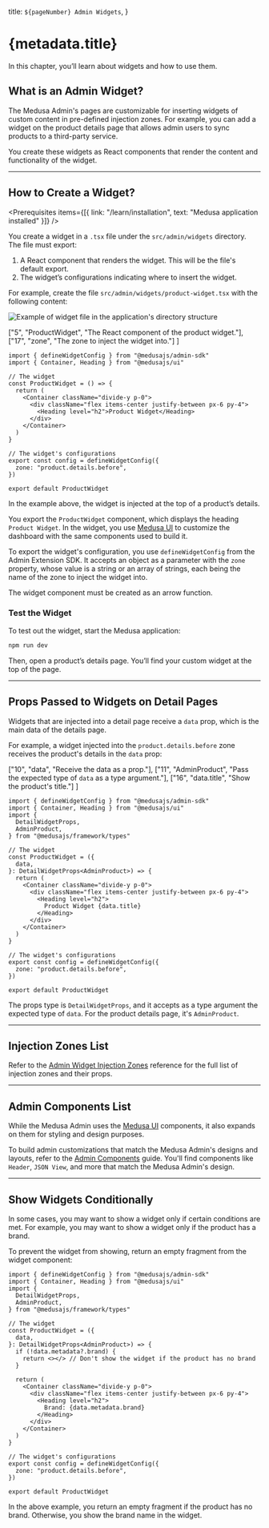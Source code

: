 
  title: `${pageNumber} Admin Widgets`,
}

# {metadata.title}

In this chapter, you’ll learn about widgets and how to use them.

## What is an Admin Widget?

The Medusa Admin's pages are customizable for inserting widgets of custom content in pre-defined injection zones. For example, you can add a widget on the product details page that allows admin users to sync products to a third-party service.

You create these widgets as React components that render the content and functionality of the widget.

---

## How to Create a Widget?

<Prerequisites
  items={[{
    link: "/learn/installation",
    text: "Medusa application installed"
  }]}
/>

You create a widget in a `.tsx` file under the `src/admin/widgets` directory. The file must export:

1. A React component that renders the widget. This will be the file's default export.
2. The widget’s configurations indicating where to insert the widget.

For example, create the file `src/admin/widgets/product-widget.tsx` with the following content:

![Example of widget file in the application's directory structure](https://res.cloudinary.com/dza7lstvk/image/upload/v1732867137/Medusa%20Book/widget-dir-overview_dqsbct.jpg)

  ["5", "ProductWidget", "The React component of the product widget."], 
  ["17", "zone", "The zone to inject the widget into."]
]

```tsx title="src/admin/widgets/product-widget.tsx" highlights={widgetHighlights}
import { defineWidgetConfig } from "@medusajs/admin-sdk"
import { Container, Heading } from "@medusajs/ui"

// The widget
const ProductWidget = () => {
  return (
    <Container className="divide-y p-0">
      <div className="flex items-center justify-between px-6 py-4">
        <Heading level="h2">Product Widget</Heading>
      </div>
    </Container>
  )
}

// The widget's configurations
export const config = defineWidgetConfig({
  zone: "product.details.before",
})

export default ProductWidget
```

In the example above, the widget is injected at the top of a product’s details.

You export the `ProductWidget` component, which displays the heading `Product Widget`. In the widget, you use [Medusa UI](!ui!) to customize the dashboard with the same components used to build it.

To export the widget's configuration, you use `defineWidgetConfig` from the Admin Extension SDK. It accepts an object as a parameter with the `zone` property, whose value is a string or an array of strings, each being the name of the zone to inject the widget into.

<Note title="Important" type="warning">

The widget component must be created as an arrow function.

</Note>

### Test the Widget

To test out the widget, start the Medusa application:

```bash npm2yarn
npm run dev
```

Then, open a product’s details page. You’ll find your custom widget at the top of the page.

---

## Props Passed to Widgets on Detail Pages

Widgets that are injected into a detail page receive a `data` prop, which is the main data of the details page.

For example, a widget injected into the `product.details.before` zone receives the product's details in the `data` prop:

  ["10", "data", "Receive the data as a prop."],
  ["11", "AdminProduct", "Pass the expected type of `data` as a type argument."],
  ["16", "data.title", "Show the product's title."]
]

```tsx title="src/admin/widgets/product-widget.tsx" highlights={detailHighlights}
import { defineWidgetConfig } from "@medusajs/admin-sdk"
import { Container, Heading } from "@medusajs/ui"
import { 
  DetailWidgetProps, 
  AdminProduct,
} from "@medusajs/framework/types"

// The widget
const ProductWidget = ({ 
  data,
}: DetailWidgetProps<AdminProduct>) => {
  return (
    <Container className="divide-y p-0">
      <div className="flex items-center justify-between px-6 py-4">
        <Heading level="h2">
          Product Widget {data.title}
        </Heading>
      </div>
    </Container>
  )
}

// The widget's configurations
export const config = defineWidgetConfig({
  zone: "product.details.before",
})

export default ProductWidget
```

The props type is `DetailWidgetProps`, and it accepts as a type argument the expected type of `data`. For the product details page, it's `AdminProduct`.

---

## Injection Zones List

Refer to the [Admin Widget Injection Zones](!resources!/admin-widget-injection-zones) reference for the full list of injection zones and their props.

---

## Admin Components List

While the Medusa Admin uses the [Medusa UI](!ui!) components, it also expands on them for styling and design purposes.

To build admin customizations that match the Medusa Admin's designs and layouts, refer to the [Admin Components](!resources!/admin-components) guide. You'll find components like `Header`, `JSON View`, and more that match the Medusa Admin's design.

---

## Show Widgets Conditionally

In some cases, you may want to show a widget only if certain conditions are met. For example, you may want to show a widget only if the product has a brand.

To prevent the widget from showing, return an empty fragment from the widget component:

```tsx title="src/admin/widgets/product-widget.tsx"
import { defineWidgetConfig } from "@medusajs/admin-sdk"
import { Container, Heading } from "@medusajs/ui"
import { 
  DetailWidgetProps, 
  AdminProduct,
} from "@medusajs/framework/types"

// The widget
const ProductWidget = ({ 
  data,
}: DetailWidgetProps<AdminProduct>) => {
  if (!data.metadata?.brand) {
    return <></> // Don't show the widget if the product has no brand
  }

  return (
    <Container className="divide-y p-0">
      <div className="flex items-center justify-between px-6 py-4">
        <Heading level="h2">
          Brand: {data.metadata.brand}
        </Heading>
      </div>
    </Container>
  )
}

// The widget's configurations
export const config = defineWidgetConfig({
  zone: "product.details.before",
})

export default ProductWidget
```

In the above example, you return an empty fragment if the product has no brand. Otherwise, you show the brand name in the widget.
